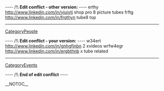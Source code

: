
---- /!\ <b>Edit conflict - other version:</b> ----
erthy http://www.linkedin.com/in/yjujytj shop pro 8 picture tubes frftg http://www.linkedin.com/in/frgthyn tube8 top
----
[[CategoryPeople]]

---- /!\ <b>Edit conflict - your version:</b> ----
w34ert http://www.linkedin.com/in/gnhgfjnbn 2 xvideos wrfw4egr http://www.linkedin.com/in/ergbthnb x tube related
----
[[CategoryEvents]]

---- /!\ <b>End of edit conflict</b> ----

__NOTOC__